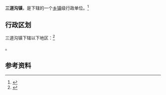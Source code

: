{{中国乡级行政区|62/09/22/102/000}}

'''三道沟镇'''，是{{PRC admin/fullname|62/09/22/102/000|3}}下辖的一个[[乡镇|乡镇]]级行政单位。<ref>{{PRC admin/ref sgc|{{PRC admin/parent|62/09/22/102/000}}}}</ref>

== 行政区划 ==

三道沟镇下辖以下地区：<ref>{{PRC admin/ref sgc|62/09/22/102/000}}</ref>

{{PRC admin/children|62/09/22/102/000}}。

== 参考资料 ==

{{reflist}}

{{行政区划小作品}}
{{PRC admin/navcat|62/09/22/102/000}}